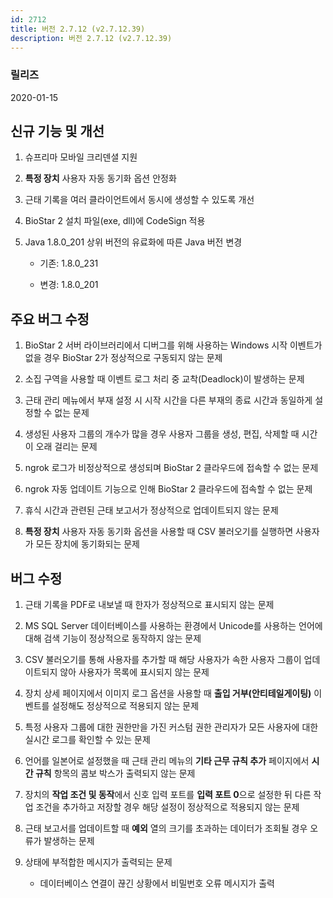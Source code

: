 ```yaml
---
id: 2712
title: 버전 2.7.12 (v2.7.12.39)
description: 버전 2.7.12 (v2.7.12.39)
---
```


### 릴리즈

2020-01-15

## 신규 기능 및 개선

1. 슈프리마 모바일 크리덴셜 지원

1. **특정 장치** 사용자 자동 동기화 옵션 안정화

1. 근태 기록을 여러 클라이언트에서 동시에 생성할 수 있도록 개선

1. BioStar 2 설치 파일(exe, dll)에 CodeSign 적용

1. Java 1.8.0_201 상위 버전의 유료화에 따른 Java 버전 변경

    * 기존: 1.8.0_231

    * 변경: 1.8.0_201

## 주요 버그 수정

1. BioStar 2 서버 라이브러리에서 디버그를 위해 사용하는 Windows 시작 이벤트가 없을 경우 BioStar 2가 정상적으로 구동되지 않는 문제

1. 소집 구역을 사용할 때 이벤트 로그 처리 중 교착(Deadlock)이 발생하는 문제

1. 근태 관리 메뉴에서 부재 설정 시 시작 시간을 다른 부재의 종료 시간과 동일하게 설정할 수 없는 문제

1. 생성된 사용자 그룹의 개수가 많을 경우 사용자 그룹을 생성, 편집, 삭제할 때 시간이 오래 걸리는 문제

1. ngrok 로그가 비정상적으로 생성되며 BioStar 2 클라우드에 접속할 수 없는 문제

1. ngrok 자동 업데이트 기능으로 인해 BioStar 2 클라우드에 접속할 수 없는 문제

1. 휴식 시간과 관련된 근태 보고서가 정상적으로 업데이트되지 않는 문제

1. **특정 장치** 사용자 자동 동기화 옵션을 사용할 때 CSV 불러오기를 실행하면 사용자가 모든 장치에 동기화되는 문제

## 버그 수정

1. 근태 기록을 PDF로 내보낼 때 한자가 정상적으로 표시되지 않는 문제

1. MS SQL Server 데이터베이스를 사용하는 환경에서 Unicode를 사용하는 언어에 대해 검색 기능이 정상적으로 동작하지 않는 문제

1. CSV 불러오기를 통해 사용자를 추가할 때 해당 사용자가 속한 사용자 그룹이 업데이트되지 않아 사용자가 목록에 표시되지 않는 문제

1. 장치 상세 페이지에서 이미지 로그 옵션을 사용할 때 **출입 거부(안티테일게이팅)** 이벤트를 설정해도 정상적으로 적용되지 않는 문제

1. 특정 사용자 그룹에 대한 권한만을 가진 커스텀 권한 관리자가 모든 사용자에 대한 실시간 로그를 확인할 수 있는 문제

1. 언어를 일본어로 설정했을 때 근태 관리 메뉴의 **기타 근무 규칙 추가** 페이지에서 **시간 규칙** 항목의 콤보 박스가 출력되지 않는 문제

1. 장치의 **작업 조건 및 동작**에서 신호 입력 포트를 **입력 포트 0**으로 설정한 뒤 다른 작업 조건을 추가하고 저장할 경우 해당 설정이 정상적으로 적용되지 않는 문제

1. 근태 보고서를 업데이트할 때 **예외** 열의 크기를 초과하는 데이터가 조회될 경우 오류가 발생하는 문제

1. 상태에 부적합한 메시지가 출력되는 문제

    * 데이터베이스 연결이 끊긴 상황에서 비밀번호 오류 메시지가 출력
